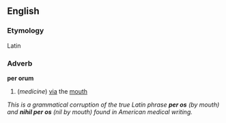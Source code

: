 ==English==
===Etymology===
Latin

===Adverb===
'''per orum'''

#(''medicine'') [[via]] the [[mouth]]

''This is a grammatical corruption of the true Latin phrase '''per os''' (by mouth) and '''nihil per os''' (nil by mouth) found in American medical writing.''